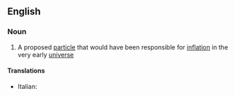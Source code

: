 ==English==

===Noun===
{{wikipedia}}
{{en-noun}}

#{{physics}} A proposed [[particle]] that would have been responsible for [[inflation]] in the very early [[universe]]

====Translations====
{{top}}
*Italian: {{t-|it|inflatone|m}}
{{mid}}

{{bottom}}